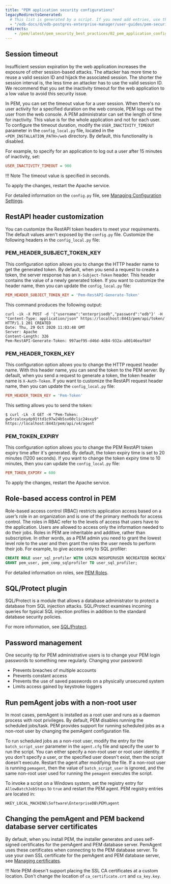 ```yaml
---
title: "PEM application security configurations"
legacyRedirectsGenerated:
  # This list is generated by a script. If you need add entries, use the `legacyRedirects` key.
  - "/edb-docs/d/edb-postgres-enterprise-manager/user-guides/pem-security-guide/8.0/pem_application_configuration.html"
redirects:
    - /pem/latest/pem_security_best_practices/02_pem_application_configuration/
---
```


## Session timeout

Insufficient session expiration by the web application increases the exposure of other session-based attacks. The attacker has more time to reuse a valid session ID and hijack the associated session. The shorter the session interval is, the less time an attacker has to use the valid session ID. We recommend that you set the inactivity timeout for the web application to a low value to avoid this security issue.

In PEM, you can set the timeout value for a user session. When there's no user activity for a specified duration on the web console, PEM logs out the user from the web console. A PEM administrator can set the length of time for inactivity. This value is for the whole application and not for each user. To configure the timeout duration, modify the `USER_INACTIVITY_TIMEOUT` parameter in the `config_local.py` file, located in the `<PEM_INSTALLATION_PATH>/web` directory. By default, this functionality is disabled.

For example, to specify for an application to log out a user after 15 minutes of inactivity, set:

```ini
USER_INACTIVITY_TIMEOUT = 900
```

!!! Note
    The timeout value is specified in seconds.

To apply the changes, restart the Apache service.

For detailed information on the `config.py` file, see [Managing Configuration Settings](../../managing_configuration_settings/).

## RestAPI header customization

You can customize the RestAPI token headers to meet your requirements. The default values aren't exposed by the `config.py` file. Customize the following headers in the `config_local.py` file:

### PEM_HEADER_SUBJECT_TOKEN_KEY

This configuration option allows you to change the HTTP header name to get the generated token. By default, when you send a request to create a token, the server response has an `X-Subject-Token` header. This header contains the value of a newly generated token. If you want to customize the header name, then you can update the `config_local.py` file:

```ini
PEM_HEADER_SUBJECT_TOKEN_KEY = 'Pem-RestAPI-Generate-Token'
```

This command produces the following output:

```shell
curl -ik -X POST -d '{"username":"enterprisedb","password":"edb"}' -H "Content-Type: application/json" https://localhost:8443/pem/api/token/
HTTP/1.1 201 CREATED
Date: Thu, 29 Oct 2020 11:03:48 GMT
Server: Apache
Content-Length: 326
Pem-RestAPI-Generate-Token: 997aef95-d46d-4d84-932a-a80146eaf84f
```

### PEM_HEADER_TOKEN_KEY

This configuration option allows you to change the HTTP request header name. With this header name, you can send the token to the PEM server. By default, when you send a request to generate a token, the token header name is `X-Auth-Token`. If you want to customize the RestAPI request header name, then you can update the `config_local.py` file:

```ini
PEM_HEADER_TOKEN_KEY = 'Pem-Token'
```

This setting allows you to send the token:

```shell
$ curl -Lk -X GET -H "Pem-Token: gw5rzaloxydp91ttd1c97w24b5sv60clic24sxy9" https://localhost:8443/pem/api/v4/agent
```

### PEM_TOKEN_EXPIRY

This configuration option allows you to change the PEM RestAPI token expiry time after it's generated. By default, the token expiry time is set to 20 minutes (1200 seconds). If you want to change the token expiry time to 10 minutes, then you can update the `config_local.py` file:

```ini
PEM_TOKEN_EXPIRY = 600
```

To apply the changes, restart the Apache service.

## Role-based access control in PEM

Role-based access control (RBAC) restricts application access based on a user’s role in an organization and is one of the primary methods for access control. The roles in RBAC refer to the levels of access that users have to the application. Users are allowed to access only the information needed to do their jobs. Roles in PEM are inheritable and additive, rather than subscriptive. In other words, as a PEM admin you need to grant the lowest level role to the user and then grant the roles the user needs to perform their job. For example, to give access only to SQL profiler:

```sql
CREATE ROLE user_sql_profiler WITH LOGIN NOSUPERUSER NOCREATEDB NOCREATEROLE INHERIT NOREPLICATION CONNECTION LIMIT -1 PASSWORD 'xxxxxx';
GRANT pem_user, pem_comp_sqlprofiler TO user_sql_profiler;
```

For detailed information on roles, see [PEM Roles](../../managing_pem_server/#using-pem-predefined-roles-to-manage-access-to-pem-functionality).

## SQL/Protect plugin

SQL/Protect is a module that allows a database administrator to protect a database from SQL injection attacks. SQL/Protect examines incoming queries for typical SQL injection profiles in addition to the standard database security policies.

For more information, see [SQL/Protect](/epas/latest/epas_security_guide/02_protecting_against_sql_injection_attacks/01_sql_protect_overview/).


## Password management

One security tip for PEM administrative users is to change your PEM login passwords to something new regularly. Changing your password:

-   Prevents breaches of multiple accounts
-   Prevents constant access
-   Prevents the use of saved passwords on a physically unsecured system
-   Limits access gained by keystroke loggers

## Run pemAgent jobs with a non-root user

In most cases, pemAgent is installed as a root user and runs as a daemon process with root privileges. By default, PEM disables running the scheduled jobs/task. PEM provides support for running scheduled jobs as a non-root user by changing the pemAgent configuration file.

To run scheduled jobs as a non-root user, modify the entry for the `batch_script_user` parameter in the `agent.cfg` file and specify the user to run the script. You can either specify a non-root user or root user identity. If you don't specify a user, or the specified user doesn't exist, then the script doesn't execute. Restart the agent after modifying the file. If a non-root user is running `pemagent`, then the value of `batch_script_user` is ignored, and the same non-root user used for running the `pemagent` executes the script.

To invoke a script on a Windows system, set the registry entry for `AllowBatchJobSteps` to `true` and restart the PEM agent. PEM registry entries are located in:

```shell
HKEY_LOCAL_MACHINE\Software\EnterpriseDB\PEM\agent
```

## Changing the pemAgent and PEM backend database server certificates

By default, when you install PEM, the installer generates and uses self-signed certificates for the pemAgent and PEM database server. PemAgent uses these certificates when connecting to the PEM database server. To use your own SSL certificate for the pemAgent and PEM database server, see [Managing certificates](../../certificates/).

!!! Note
    PEM doesn't support placing the SSL CA certificates at a custom location. Don't change the location of `ca_certificate.crt` and `ca_key.key`.
